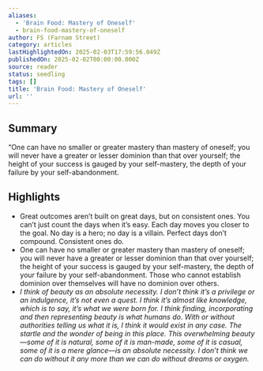```yaml
---
aliases:
  - 'Brain Food: Mastery of Oneself'
  - brain-food-mastery-of-oneself
author: FS (Farnam Street)
category: articles
lastHighlightedOn: 2025-02-03T17:59:56.049Z
publishedOn: 2025-02-02T00:00:00.000Z
source: reader
status: seedling
tags: []
title: 'Brain Food: Mastery of Oneself'
url: ''
---
```

## Summary

“One can have no smaller or greater mastery than mastery of oneself; you will never have a greater or lesser dominion than that over yourself; the height of your success is gauged by your self-mastery, the depth of your failure by your self-abandonment.

## Highlights

- Great outcomes aren’t built on great days, but on consistent ones.
  You can’t just count the days when it’s easy. Each day moves you closer to the goal. No day is a hero; no day is a villain.
  Perfect days don’t compound. Consistent ones do.
- One can have no smaller or greater mastery than mastery of oneself; you will never have a greater or lesser dominion than that over yourself; the height of your success is gauged by your self-mastery, the depth of your failure by your self-abandonment. Those who cannot establish dominion over themselves will have no dominion over others.
- _I think of beauty as an absolute necessity. I don’t think it’s a privilege or an indulgence, it’s not even a quest. I think it’s almost like knowledge, which is to say, it’s what we were born for. I think finding, incorporating and then representing beauty is what humans do. With or without authorities telling us what it is, I think it would exist in any case._
  _The startle and the wonder of being in this place. This overwhelming beauty—some of it is natural, some of it is man-made, some of it is casual, some of it is a mere glance—is an absolute necessity. I don’t think we can do without it any more than we can do without dreams or oxygen._
